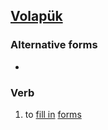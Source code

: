 ==[[Volapük]]==

===Alternative forms===
*{{l|vo|benuypenoyn}}

===Verb===
{{infl|vo|verb}}

# to [[fill in]] [[forms]]